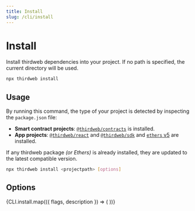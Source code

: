 ```yaml
---
title: Install
slug: /cli/install
---
```



# Install

Install thirdweb dependencies into your project. If no path is specified, the current directory will be used.

```bash
npx thirdweb install
```

## Usage

By running this command, the type of your project is detected by inspecting the `package.json` file:

- **Smart contract projects**: [`@thirdweb/contracts`](/solidity) is installed.
- **App projects**: [`@thirdweb/react`](/react) and [`@thirdweb/sdk`](/typescript) and [`ethers` v5](https://docs.ethers.org/v5/) are installed.

If any thirdweb package _(or Ethers)_ is already installed, they are updated to the latest compatible version.

```bash
npx thirdweb install <projectpath> [options]
```

## Options

<div>
  {CLI.install.map(({ flags, description }) => (
    <CLIOptions flags={flags} description={description} />
  ))}
</div>
